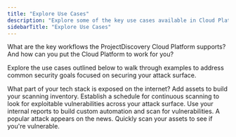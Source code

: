 ```yaml
---
title: "Explore Use Cases"
description: "Explore some of the key use cases available in Cloud Platform"
sidebarTitle: "Explore Use Cases"
---
```


What are the key workflows the ProjectDiscovery Cloud Platform supports? And how can you put the Cloud Platform to work for you?

Explore the use cases outlined below to walk through examples to address common security goals focused on securing your attack surface.

<CardGroup cols={2}>
  <Card title="What is exposed?" icon="magnifying-glass" href="/cloud/examples/addassets">
    What part of your tech stack is exposed on the internet? Add assets to build your scanning inventory.
  </Card>
  <Card title="Continuous Scanning" icon="solar-system" href="/cloud/examples/continuousscan">
    Establish a schedule for continuous scanning to look for exploitable vulnerabilities across your attack surface.
  </Card>
  <Card title="Custom vulnerability automation" icon="stars" href="/cloud/examples/customautomation">
    Use your internal reports to build custom automation and scan for vulnerabilities. 
  </Card>
  <Card title="Scan for a trending vulnerability" icon="wave-pulse" href="/cloud/examples/trending">
    A popular attack appears on the news. Quickly scan your assets to see if you're vulnerable.
  </Card>
</CardGroup>
